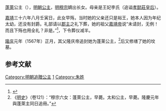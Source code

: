 {{東亞女性歷史人物
| 名稱=蓬萊公主
| 身份=[[明朝|明朝]]公主
| 畫像=
| 說明=
| 姓=朱
| 名=
| 封爵=[[公主|公主]]
| 位號=
| 封號=蓬萊公主
| 出生年=1557年
| 逝世年=1557年
| 諡號=
| 墳墓=北京金山
| 父親=[[明穆宗|明穆宗]]
| 同胞兄弟=[[朱翊釴|朱翊釴]]
| 母親=[[孝懿莊皇后|孝懿莊皇后]]
}}

[[蓬萊|蓬萊]]公主（{{bd|1557年||1557年||}}），[[明朝|明朝]][[公主|公主]]，[[明穆宗|明穆宗]]嫡出长女。母亲是王妃李氏（追谥[[孝懿莊皇后|孝懿莊皇后]]）。

[[嘉靖|嘉靖]]三十六年八月壬寅日，此女早殇，当时她的父亲还只是裕王，她本人因为年纪太幼，还没有封爵。礼部请以[[郡主|郡主]]之礼下葬，她的祖父[[明世宗|嘉靖帝]]说“未请封，无例！而且下殇也用全礼？非是。”<ref>{{cite web|title=《明世宗实录》卷450|url=https://m.uuzuowen.com/gudianbook/shishudaquan/mingshilu/448755.html}}</ref>，下令葬仪减半。

[[隆庆|隆庆]]元年（1567年）正月，其父隆庆帝追封她为蓬莱公主，<ref>《[[明史|明史]]》（卷121）：“穆宗六女：蓬萊公主，早薨。太和公主，早薨。隆慶元年與蓬萊主同日追冊。”</ref>后又修缮了她的坟墓。

==参考文献==
<div class="references-small">
<references></references>
</div>

{{明穆宗皇室}}
{{明朝人物小作品}}

[[Category:明朝追贈公主|Category:明朝追贈公主]]
[[Category:明穆宗皇女|1]]
[[Category:朱姓|Category:朱姓]]